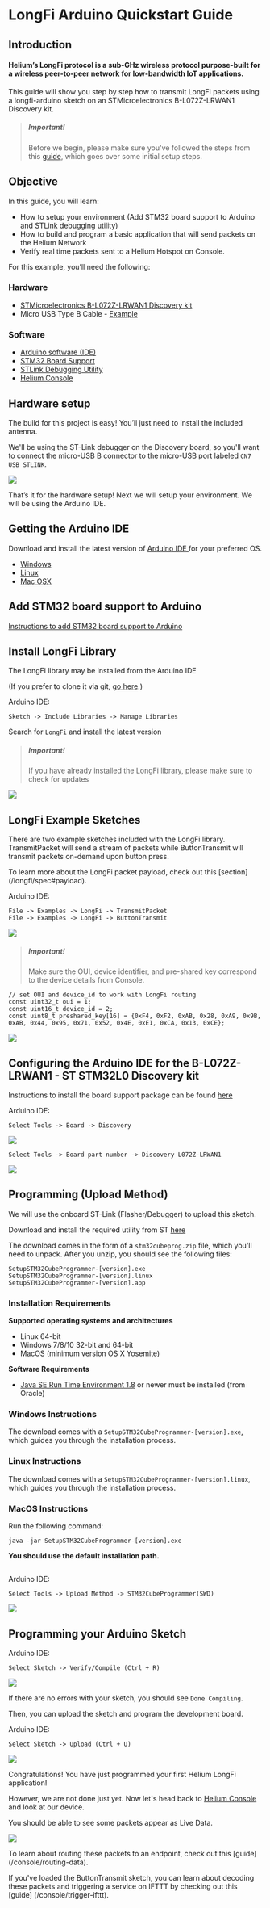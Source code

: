 

# LongFi Arduino Quickstart Guide
 


## Introduction

#### Helium’s LongFi protocol is a sub-GHz wireless protocol purpose-built for a wireless peer-to-peer network for low-bandwidth IoT applications.

This guide will show you step by step how to transmit LongFi packets using a longfi-arduino sketch on an STMicroelectronics B-L072Z-LRWAN1 Discovery kit.

> ##### Important!  
>Before we begin, please make sure you've followed the steps from this [guide](/quickstart), which goes over some initial setup steps. 


## Objective 

In this guide, you will learn:

* How to setup your environment (Add STM32 board support to Arduino and STLink debugging utility)
* How to build and program a basic application that will send packets on the Helium Network
* Verify real time packets sent to a Helium Hotspot on Console. 
 
For this example, you’ll need the following:

### Hardware
 
* <a href="https://www.st.com/en/evaluation-tools/b-l072z-lrwan1.html" target="_blank">STMicroelectronics B-L072Z-LRWAN1 Discovery kit</a>
* Micro USB Type B Cable - <a href="https://www.amazon.com/AmazonBasics-Male-Micro-Cable-Black/dp/B0719H12WD/ref=sr_1_2_sspa?" target="_blank">Example </a>

### Software

* <a href="https://www.arduino.cc/en/Main/Software" target="_blank">Arduino software (IDE)</a> 
* <a href="https://github.com/stm32duino/Arduino_Core_STM32#getting-started" target="_blank">STM32 Board Support</a> 
* <a href="https://www.st.com/en/development-tools/stm32cubeprog.html" target="_blank">STLink Debugging Utility</a> 
* <a href="https://console.helium.com/" target="_blank">Helium Console</a> 

## Hardware setup

The build for this project is easy! You’ll just need to install the included antenna.  
 
We'll be using the ST-Link debugger on the Discovery board, so you'll want to connect the micro-USB B connector to the micro-USB port labeled `CN7 USB STLINK`.
 
<img src={disco_board} /> 

That’s it for the hardware setup! Next we will setup your environment. We will be using the Arduino IDE. 

## Getting the Arduino IDE
 
Download and install the latest version of <a href="https://www.arduino.cc/en/Main/Software" target="_blank">Arduino IDE </a> for your preferred OS. 
 
* <a href="https://www.arduino.cc/en/Guide/Windows" target="_blank">Windows </a>
* <a href="https://www.arduino.cc/en/Guide/linux" target="_blank">Linux </a>
* <a href="https://www.arduino.cc/en/Guide/MacOSX" target="_blank">Mac OSX</a>

## Add STM32 board support to Arduino
 
<a href="https://github.com/stm32duino/wiki/wiki/Getting-Started" target="_blank">Instructions to add STM32 board support to Arduino</a> 

## Install LongFi Library
 
The LongFi library may be installed from the Arduino IDE 

(If you prefer to clone it via git, [go here](https://github.com/helium/longfi-arduino#install-library-with-git).)

Arduino IDE:

```
Sketch -> Include Libraries -> Manage Libraries 
```

Search for `LongFi` and install the latest version 

> ##### Important! 
> If you have already installed the LongFi library, please make sure to check for updates

<img src={Arduino_LongFi} /> 


## LongFi Example Sketches 

There are two example sketches included with the LongFi library. TransmitPacket will send a stream of packets while ButtonTransmit will transmit packets on-demand upon button press. 

To learn more about the LongFi packet payload, check out this [section] (/longfi/spec#payload).

Arduino IDE:

```
File -> Examples -> LongFi -> TransmitPacket
File -> Examples -> LongFi -> ButtonTransmit
```
 
 <img src={LongFi_Example} /> 

> ##### Important! 
> Make sure the OUI, device identifier, and pre-shared key correspond to the device details from Console. 

```
// set OUI and device_id to work with LongFi routing
const uint32_t oui = 1;
const uint16_t device_id = 2;
const uint8_t preshared_key[16] = {0xF4, 0xF2, 0xAB, 0x28, 0xA9, 0x9B, 0xAB, 0x44, 0x95, 0x71, 0x52, 0x4E, 0xE1, 0xCA, 0x13, 0xCE};
```

 <img src={Device_Details} />  

 ## Configuring the Arduino IDE for the B-L072Z-LRWAN1 - ST STM32L0 Discovery kit
 
Instructions to install the board support package can be found <a href="https://github.com/stm32duino/Arduino_Core_STM32#getting-started" target="_blank">here</a> 


Arduino IDE:
 
```
Select Tools -> Board -> Discovery
```
 
<img src={Arduino_Board_Discovery} /> 
 

```
Select Tools -> Board part number -> Discovery L072Z-LRWAN1
```

<img src={Arduino_Board_PartNumber} /> 

## Programming (Upload Method)

We will use the onboard ST-Link (Flasher/Debugger) to upload this sketch. 
 
Download and install the required utility from ST <a href="https://www.st.com/en/development-tools/stm32cubeprog.html" target="_blank">here</a> 

The download comes in the form of a `stm32cubeprog.zip` file, which you'll need to unpack. After you unzip, you should see the following files:

```
SetupSTM32CubeProgrammer-[version].exe
SetupSTM32CubeProgrammer-[version].linux
SetupSTM32CubeProgrammer-[version].app
```

### Installation Requirements

**Supported operating systems and architectures**
* Linux 64-bit 
* Windows 7/8/10 32-bit and 64-bit 
* MacOS (minimum version OS X Yosemite)

**Software Requirements**
* <a href="https://www.oracle.com/technetwork/java/javase/downloads/jre8-downloads-2133155.html" target="_blank">Java SE Run Time Environment 1.8</a> or newer must be installed (from Oracle)


### Windows Instructions

The download comes with a `SetupSTM32CubeProgrammer-[version].exe`, which guides you through the installation process. 

### Linux Instructions

The download comes with a `SetupSTM32CubeProgrammer-[version].linux`, which guides you through the installation process. 

### MacOS Instructions

Run the following command: 

`java -jar SetupSTM32CubeProgrammer-[version].exe`

**You should use the default installation path.** 
## 

Arduino IDE:

```
Select Tools -> Upload Method -> STM32CubeProgrammer(SWD)
```

<img src={upload_sketch} /> 

## Programming your Arduino Sketch

Arduino IDE:

```
Select Sketch -> Verify/Compile (Ctrl + R)
```
 
 <img src={Arduino_Compile} /> 
 
If there are no errors with your sketch, you should see `Done Compiling`.

Then, you can upload the sketch and program the development board. 
 
Arduino IDE:

```
Select Sketch -> Upload (Ctrl + U)
```
 
<img src={upload_success} />
 
Congratulations! You have just programmed your first Helium LongFi application! 

However, we are not done just yet. Now let's head back to [Helium Console](https://console.helium.com) and look at our device. 

You should be able to see some packets appear as Live Data. 

<img src={device_packets} />

To learn about routing these packets to an endpoint, check out this [guide] (/console/routing-data). 

If you've loaded the ButtonTransmit sketch, you can learn about decoding these packets and triggering a service on IFTTT by checking out this [guide] (/console/trigger-ifttt).









